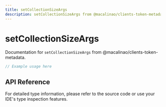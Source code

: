 ```yaml
---
title: setCollectionSizeArgs
description: setCollectionSizeArgs from @macalinao/clients-token-metadata
---
```


# setCollectionSizeArgs

Documentation for `setCollectionSizeArgs` from @macalinao/clients-token-metadata.

```typescript
// Example usage here
```

## API Reference

For detailed type information, please refer to the source code or use your IDE's type inspection features.
